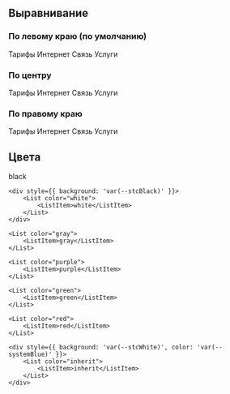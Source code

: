 

## Выравнивание

### По левому краю (по умолчанию)

<Playground>
    <List>
        <ListItem>Тарифы</ListItem>
        <ListItem>Интернет</ListItem>
        <ListItem>Связь</ListItem>
        <ListItem>Услуги</ListItem>
    </List>
</Playground>

### По центру

<Playground>
    <List align="center">
        <ListItem>Тарифы</ListItem>
        <ListItem>Интернет</ListItem>
        <ListItem>Связь</ListItem>
        <ListItem>Услуги</ListItem>
    </List>
</Playground>

### По правому краю

<Playground>
    <List align="right">
        <ListItem>Тарифы</ListItem>
        <ListItem>Интернет</ListItem>
        <ListItem>Связь</ListItem>
        <ListItem>Услуги</ListItem>
    </List>
</Playground>

## Цвета

<Playground>
    <div style={{ background: 'var(--stcWhite)' }}>
        <List color="black">
            <ListItem>black</ListItem>
        </List>
    </div>

    <div style={{ background: 'var(--stcBlack)' }}>
        <List color="white">
            <ListItem>white</ListItem>
        </List>
    </div>

    <List color="gray">
        <ListItem>gray</ListItem>
    </List>

    <List color="purple">
        <ListItem>purple</ListItem>
    </List>

    <List color="green">
        <ListItem>green</ListItem>
    </List>

    <List color="red">
        <ListItem>red</ListItem>
    </List>

    <div style={{ background: 'var(--stcWhite)', color: 'var(--systemBlue)' }}>
        <List color="inherit">
            <ListItem>inherit</ListItem>
        </List>
    </div>
</Playground>
